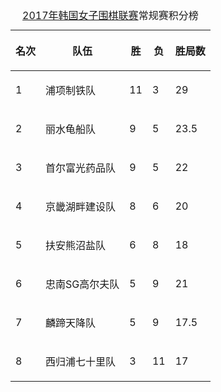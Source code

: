 {|class="wikitable"
|+[[2017年韩国女子围棋联赛]]常规赛积分榜
! 名次 !! 队伍 !! 胜 !! 负 !! 胜局数
|--bgcolor=#90EE90
|1||浦项制铁队||11||3||29
|--bgcolor=#90EE90
|2||丽水龟船队||9||5||23.5
|--bgcolor=#90EE90
|3||首尔富光药品队||9||5||22
|--bgcolor=#90EE90
|4||京畿湖畔建设队||8||6||20
|-
|5||扶安熊沼盐队||6||8||18
|-
|6||忠南SG高尔夫队||5||9||21
|-
|7||麟蹄天降队||5||9||17.5
|-
|8||西归浦七十里队||3||11||17
|}